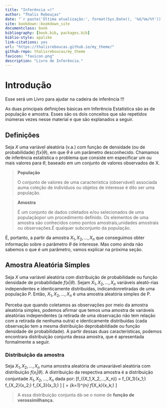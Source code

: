 --- 
title: "Inferência =)"
author: "Thalis Rebouças"
date: "`r paste('Última atualização:', format(Sys.Date(), '%d/%m/%Y'))`"
site: bookdown::bookdown_site
documentclass: book
bibliography: [book.bib, packages.bib]
biblio-style: apalike
link-citations: yes
url: "https://thalisreboucas.github.io/my_theme/"
github-repo: thalisreboucas/my_theme
favicon: "favicon.png"
description: "Livro de Inferência."
---

# Introdução {#intro}

Esse será um Livro para ajudar na cadeira de inferência !!!


As duas principais definições básicas em Inferência Estatística são as de população e amostra. Esses são os dois conceitos que são repetidos inúmeras vezes nesse material e que são explanados a seguir.

## Definições 

Seja _X_ uma variável aleatória (v.a.) com função de densidade (ou de
probabilidade) $f (x|\theta)$, em que $\theta$ é um parâmetro desconhecido. Chamamos
de inferência estatística o problema que consiste em especificar um ou
mais valores para $\theta$, baseado em um conjunto de valores observados de X.

>
>**População**
>
> O conjunto de valores de uma característica (observável) associada auma coleção de indivíduos ou objetos de interesse é dito ser uma população.
>

>
> **Amostra**
>
>É um conjunto de dados coletados e/ou selecionados de uma populaçãopor um procedimento definido. Os elementos de uma amostra são conhecidos como pontos amostrais,unidades amostrais ou observações.É qualquer subconjunto da população.
>

É, portanto, a partir da amostra $X_1,X_2,...,X_n$ que conseguimos obter informação sobre o parâmetro $\theta$ de interesse. Mas como ainda não sabemos o que é um parâmetro, vamos explicar na próxima seção.

## Amostra Aleatória Simples

Seja _X_ uma variável aleatória com distribuição de probabilidade ou função densidade de probabilidade $f (x|\theta)$. Sejam $X_1,X_2,...,X_n$ variáveis aleató-rias independentes e identicamente distribuídas, indicandonretiradas de uma população P.  Então, $X_1,X_2,...,X_n$ é uma amostra aleatória simples de P.

Perceba que quando coletamos as observações por meio da amostra aleatória simples, podemos afirmar que temos uma amostra de variáveis aleatórias independentes (a retirada de uma observação não tem relação com a retirada de nenhuma outra) e identicamente distribuídas (cada observação tem a mesma distribuição deprobabildiade ou função densidade de probabilidade). A partir dessas duas características, podemos encontrara distribuição conjunta dessa amostra, que é apresentada formalmente a seguir.

### Distribuição da amostra

Seja $X_1,X_2,...,X_n$ numa amostra aleatória de umavariável aleatória com distribuição $f (x_i|\theta)$. A distribuição da respectiva amostra é a distribuição conjuntade $X_1,X_2,...,X_n$ dada por:
\[f_{(X_1,X_2,...,X_n)} = f_{X_1}(x_1;\theta) f_{X_2}(x_2;\theta) \ldots f_{X_3}(x_3;\theta)
\]
\[ = \prod_{k=1}^{n} f_{X_k}(x_k;\theta) \]

> A essa distribuição conjunta dá-se o nome de **função de verossimilhança.**

